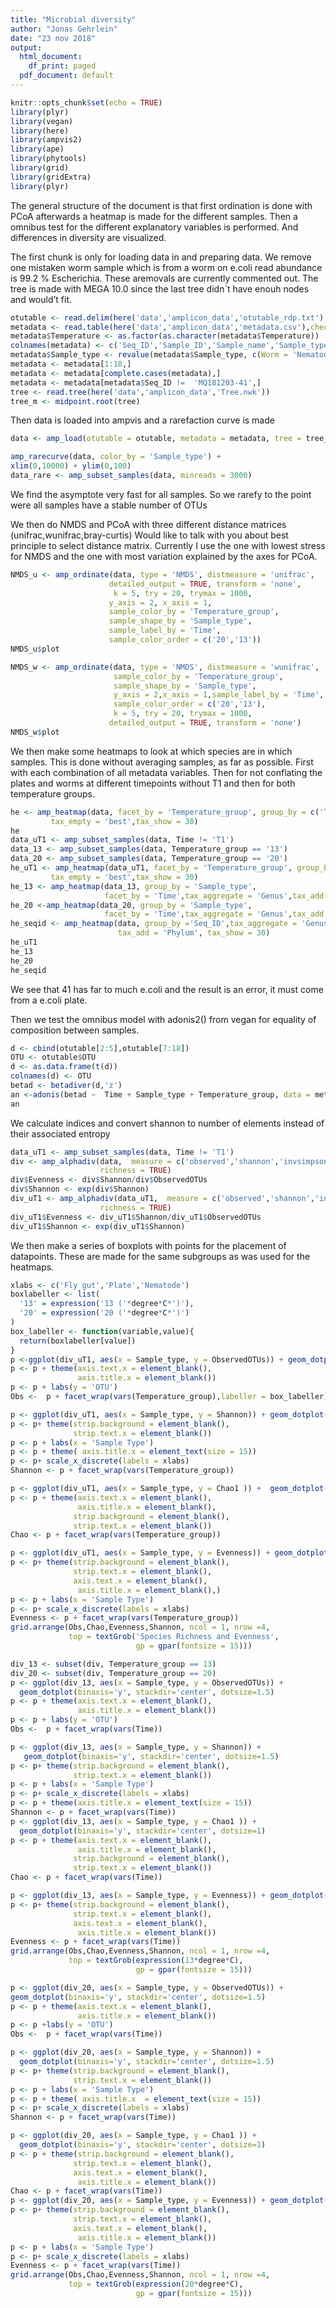 ```yaml
---
title: "Microbial diversity"
author: "Jonas Gehrlein"
date: "23 nov 2018"
output:
  html_document:
    df_print: paged
  pdf_document: default
---
```


```r
knitr::opts_chunk$set(echo = TRUE)
library(plyr)
library(vegan)
library(here)
library(ampvis2)
library(ape)
library(phytools)
library(grid)
library(gridExtra)
library(plyr)
```

The general structure of the document is that first ordination is done with PCoA afterwards a heatmap is made for the different samples.
Then a omnibus test for the different explanatory variables is performed.
And differences in diversity are visualized. 

The first chunk is only for loading data in and preparing data.
We remove one mistaken worm sample which is from a worm on e.coli read abundance is 99.2 % Escherichia.
These aremovals are currently commented out.
The tree is made with MEGA 10.0 since the last tree didn´t have enouh nodes and would't fit.

```r
otutable <- read.delim(here('data','amplicon_data','otutable_rdp.txt'),header = TRUE, check.names = FALSE)
metadata <- read.table(here('data','amplicon_data','metadata.csv'),check.names = FALSE, sep = ';', header = TRUE)
metadata$Temperature <- as.factor(as.character(metadata$Temperature))
colnames(metadata) <- c('Seq_ID','Sample_ID','Sample_name','Sample_type', 'Temperature_group','Time','comment')
metadata$Sample_type <- revalue(metadata$Sample_type, c(Worm = 'Nematode', Fly_gut = 'Fly gut')) 
metadata <- metadata[1:18,]
metadata <- metadata[complete.cases(metadata),]
metadata <- metadata[metadata$Seq_ID !=  'MQ181203-41',]
tree <- read.tree(here('data','amplicon_data','Tree.nwk'))
tree_m <- midpoint.root(tree)
```

Then data is loaded into ampvis and a rarefaction curve is made
```r
data <- amp_load(otutable = otutable, metadata = metadata, tree = tree_m)

amp_rarecurve(data, color_by = 'Sample_type') +
xlim(0,10000) + ylim(0,100)
data_rare <- amp_subset_samples(data, minreads = 3000)
```

We find the asymptote very fast for all samples. So we rarefy to the point were all samples have a stable number of OTUs

We then do NMDS and PCoA with three different distance matrices (unifrac,wunifrac,bray-curtis)
Would like to talk with you about best principle to select distance matrix.
Currently I use the one with lowest stress for NMDS and the one with most variation explained by the axes for PCoA.
```r
NMDS_u <- amp_ordinate(data, type = 'NMDS', distmeasure = 'unifrac',
                      detailed_output = TRUE, transform = 'none',
                       k = 5, try = 20, trymax = 1000, 
                      y_axis = 2, x_axis = 1,
                      sample_color_by = 'Temperature_group',
                      sample_shape_by = 'Sample_type',
                      sample_label_by = 'Time',
                      sample_color_order = c('20','13'))
NMDS_u$plot

NMDS_w <- amp_ordinate(data, type = 'NMDS', distmeasure = 'wunifrac',
                       sample_color_by = 'Temperature_group',
                       sample_shape_by = 'Sample_type',
                       y_axis = 2,x_axis = 1,sample_label_by = 'Time',
                       sample_color_order = c('20','13'),
                       k = 5, try = 20, trymax = 1000,
                      detailed_output = TRUE, transform = 'none')
NMDS_w$plot
```

We then make some heatmaps to look at which species are in which samples.
This is done without averaging samples, as far as possible. First with each combination of all metadata variables. Then for not conflating the plates and worms at different timepoints without T1 and then for both temperature groups. 
```r
he <- amp_heatmap(data, facet_by = 'Temperature_group', group_by = c('Time','Sample_type'),tax_aggregate = 'Genus',tax_add = 'Phylum',
         tax_empty = 'best',tax_show = 30)
he
data_uT1 <- amp_subset_samples(data, Time != 'T1')
data_13 <- amp_subset_samples(data, Temperature_group == '13')
data_20 <- amp_subset_samples(data, Temperature_group == '20')
he_uT1 <- amp_heatmap(data_uT1, facet_by = 'Temperature_group', group_by = c('Sample_type'),tax_aggregate = 'Genus',tax_add = 'Phylum',
         tax_empty = 'best',tax_show = 30)
he_13 <- amp_heatmap(data_13, group_by = 'Sample_type',
                     facet_by = 'Time',tax_aggregate = 'Genus',tax_add = 'Phylum', tax_empty = 'best', tax_show = 30)
he_20 <-amp_heatmap(data_20, group_by = 'Sample_type',
                     facet_by = 'Time',tax_aggregate = 'Genus',tax_add = 'Phylum', tax_empty = 'best', tax_show = 30)
he_seqid <- amp_heatmap(data, group_by ='Seq_ID',tax_aggregate = 'Genus',
                        tax_add = 'Phylum', tax_show = 30)
he_uT1
he_13
he_20
he_seqid
```

We see that 41 has far to much e.coli and the result is an error, it must come
from a e.coli plate.

Then we test the omnibus model with adonis2() from vegan for equality of composition between samples.
```r
d <- cbind(otutable[2:5],otutable[7:18])
OTU <- otutable$OTU
d <- as.data.frame(t(d))
colnames(d) <- OTU
betad <- betadiver(d,'z')
an <-adonis(betad ~  Time + Sample_type + Temperature_group, data = metadata,permutations = 10000, na.rm = TRUE)
an
```

We calculate indices and convert shannon to number of elements instead of their associated entropy
```r
data_uT1 <- amp_subset_samples(data, Time != 'T1')
div <- amp_alphadiv(data,  measure = c('observed','shannon','invsimpson'),
                    richness = TRUE)
div$Evenness <- div$Shannon/div$ObservedOTUs
div$Shannon <- exp(div$Shannon)
div_uT1 <- amp_alphadiv(data_uT1,  measure = c('observed','shannon','invsimpson'),
                    richness = TRUE)
div_uT1$Evenness <- div_uT1$Shannon/div_uT1$ObservedOTUs
div_uT1$Shannon <- exp(div_uT1$Shannon)
```

We then make a series of boxplots with points for the placement of datapoints.
These are made for the same subgroups as was used for the heatmaps. 
```r
xlabs <- c('Fly gut','Plate','Nematode')
boxlabeller <- list(
  '13' = expression('13 ('*degree*C*')'),
  '20' = expression('20 ('*degree*C*')')
)
box_labeller <- function(variable,value){
  return(boxlabeller[value])
}
p <-ggplot(div_uT1, aes(x = Sample_type, y = ObservedOTUs)) + geom_dotplot( binaxis='y', stackdir='center', dotsize=1.5) 
p <- p + theme(axis.text.x = element_blank(),
               axis.title.x = element_blank())
p <- p + labs(y = 'OTU')
Obs <-  p + facet_wrap(vars(Temperature_group),labeller = box_labeller)

p <- ggplot(div_uT1, aes(x = Sample_type, y = Shannon)) + geom_dotplot(binaxis='y', stackdir='center', dotsize=1.5)
p <- p+ theme(strip.background = element_blank(),
              strip.text.x = element_blank())
p <- p + labs(x = 'Sample Type')
p <- p + theme( axis.title.x = element_text(size = 15))
p <- p+ scale_x_discrete(labels = xlabs)
Shannon <- p + facet_wrap(vars(Temperature_group))

p <- ggplot(div_uT1, aes(x = Sample_type, y = Chao1 )) +  geom_dotplot(binaxis='y', stackdir='center', dotsize=1.2)
p <- p + theme(axis.text.x = element_blank(),
               axis.title.x = element_blank(),
              strip.background = element_blank(),
              strip.text.x = element_blank())
Chao <- p + facet_wrap(vars(Temperature_group))

p <- ggplot(div_uT1, aes(x = Sample_type, y = Evenness)) + geom_dotplot(binaxis='y', stackdir='center', dotsize=1.5)
p <- p+ theme(strip.background = element_blank(),
              strip.text.x = element_blank(),
              axis.text.x = element_blank(),
               axis.title.x = element_blank(),)
p <- p + labs(x = 'Sample Type')
p <- p+ scale_x_discrete(labels = xlabs)
Evenness <- p + facet_wrap(vars(Temperature_group))
grid.arrange(Obs,Chao,Evenness,Shannon, ncol = 1, nrow =4,
             top = textGrob('Species Richness and Evenness', 
                            gp = gpar(fontsize = 15)))

div_13 <- subset(div, Temperature_group == 13)
div_20 <- subset(div, Temperature_group == 20)
p <- ggplot(div_13, aes(x = Sample_type, y = ObservedOTUs)) +
  geom_dotplot(binaxis='y', stackdir='center', dotsize=1.5)
p <- p + theme(axis.text.x = element_blank(),
               axis.title.x = element_blank())
p <- p + labs(y = 'OTU')
Obs <-  p + facet_wrap(vars(Time))

p <- ggplot(div_13, aes(x = Sample_type, y = Shannon)) +
   geom_dotplot(binaxis='y', stackdir='center', dotsize=1.5)
p <- p+ theme(strip.background = element_blank(),
              strip.text.x = element_blank())
p <- p + labs(x = 'Sample Type')
p <- p+ scale_x_discrete(labels = xlabs)
p <- p + theme(axis.title.x = element_text(size = 15))
Shannon <- p + facet_wrap(vars(Time))
p <- ggplot(div_13, aes(x = Sample_type, y = Chao1 )) +
  geom_dotplot(binaxis='y', stackdir='center', dotsize=1)
p <- p + theme(axis.text.x = element_blank(),
               axis.title.x = element_blank(),
              strip.background = element_blank(),
              strip.text.x = element_blank())
Chao <- p + facet_wrap(vars(Time))

p <- ggplot(div_13, aes(x = Sample_type, y = Evenness)) + geom_dotplot(binaxis='y', stackdir='center', dotsize=1.5)
p <- p+ theme(strip.background = element_blank(),
              strip.text.x = element_blank(),
              axis.text.x = element_blank(),
               axis.title.x = element_blank())
Evenness <- p + facet_wrap(vars(Time))
grid.arrange(Obs,Chao,Evenness,Shannon, ncol = 1, nrow =4, 
             top = textGrob(expression(13*degree*C),
                            gp = gpar(fontsize = 15)))

p <- ggplot(div_20, aes(x = Sample_type, y = ObservedOTUs)) + 
geom_dotplot(binaxis='y', stackdir='center', dotsize=1.5)
p <- p + theme(axis.text.x = element_blank(),
               axis.title.x = element_blank())
p <- p +labs(y = 'OTU')
Obs <-  p + facet_wrap(vars(Time))

p <- ggplot(div_20, aes(x = Sample_type, y = Shannon)) + 
  geom_dotplot(binaxis='y', stackdir='center', dotsize=1.5)
p <- p+ theme(strip.background = element_blank(),
              strip.text.x = element_blank())
p <- p + labs(x = 'Sample Type')
p <- p + theme( axis.title.x  = element_text(size = 15))
p <- p+ scale_x_discrete(labels = xlabs)
Shannon <- p + facet_wrap(vars(Time))

p <- ggplot(div_20, aes(x = Sample_type, y = Chao1 )) + 
  geom_dotplot(binaxis='y', stackdir='center', dotsize=1)
p <- p + theme(strip.background = element_blank(),
              strip.text.x = element_blank(),
              axis.text.x = element_blank(),
               axis.title.x = element_blank())
Chao <- p + facet_wrap(vars(Time))
p <- ggplot(div_20, aes(x = Sample_type, y = Evenness)) + geom_dotplot(binaxis='y', stackdir='center', dotsize=1.5)
p <- p+ theme(strip.background = element_blank(),
              strip.text.x = element_blank(),
              axis.text.x = element_blank(),
               axis.title.x = element_blank())
p <- p + labs(x = 'Sample Type')
p <- p+ scale_x_discrete(labels = xlabs)
Evenness <- p + facet_wrap(vars(Time))
grid.arrange(Obs,Chao,Evenness,Shannon, ncol = 1, nrow =4, 
             top = textGrob(expression(20*degree*C),
                            gp = gpar(fontsize = 15)))

```
